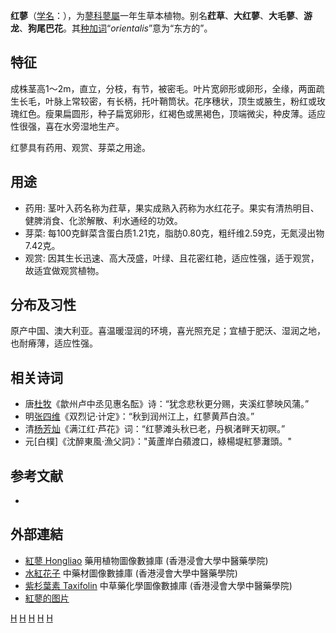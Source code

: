 {{Speciesbox 
| image = Polygonum_orientale1.jpg
| image_caption = '''紅蓼''' ''Polygonum orientale''
| genus = Persicaria
| species = orientalis
| authority = (L.) Spach, 1841<ref name=POWO_60455314-2/>
| synonyms =
  {{Species list
  |Amblygonum orientale|(L.) Nakai
  |Goniaticum solitarium|Stokes
  |Heptarina orientalis|(L.) Raf.
  |Lagunea cochinchinensis|Lour.
  |Lagunea orientalis|(L.) Nakai
  |Persicaria cochinchinensis|(Lour.) Kitag.
  |Polygonum amoenum|Blume
  |Polygonum cochinchinense|(Lour.) Meisn.
  |Polygonum orientale|L.
  |Polygonum pilosum|Roxb. ex Wall.
  |Polygonum spaethii|Dammer
  |Polygonum torquatum|Bruyn
  |Reynoutria spaethii|(Dammer) Moldenke
  }}
|synonyms_ref = <ref name=POWO_60455314-2/>
}}
'''红蓼'''（[[学名|学名]]：{{lang|la|'''''Persicaria orientalis'''''}}），为[[蓼科|蓼科]][[蓼屬|蓼屬]]一年生草本植物。别名'''荭草'''、'''大红蓼'''、'''大毛蓼'''、'''游龙'''、'''狗尾巴花'''。其[[种加词|种加词]]“''orientalis''”意为“东方的”。

== 特征 ==
成株茎高1～2m，直立，分枝，有节，被密毛。叶片宽卵形或卵形，全缘，两面疏生长毛，叶脉上常较密，有长柄，托叶鞘筒状。花序穗状，顶生或腋生，粉红或玫瑰红色。瘦果扁圆形，种子扁宽卵形，红褐色或黑褐色，顶端微尖，种皮薄。适应性很强，喜在水旁湿地生产。

红蓼具有药用、观赏、芽菜之用途。

== 用途 ==
*药用: 茎叶入药名称为荭草，果实成熟入药称为水红花子。果实有清热明目、健脾消食、化淤解散、利水通经的功效。
*芽菜: 每100克鲜菜含蛋白质1.21克，脂肪0.80克，粗纤维2.59克，无氮浸出物7.42克。
*观赏: 因其生长迅速、高大茂盛，叶绿、且花密红艳，适应性强，适于观赏，故适宜做观赏植物。

== 分布及习性 ==
原产中国、澳大利亚。喜温暖湿润的环境，喜光照充足；宜植于肥沃、湿润之地，也耐瘠薄，适应性强。

== 相关诗词 ==
*唐[[杜牧|杜牧]]《歙州卢中丞见惠名酝》诗：“犹念悲秋更分赐，夹溪红蓼映风蒲。”
*明[[张四维|张四维]]《双烈记·计定》：“秋到润州江上，红蓼黄芦白浪。”
*清[[杨芳灿|杨芳灿]]《满江红·芦花》词：“红蓼滩头秋已老，丹枫渚畔天初暝。”
*元[白樸]《沈醉東風·漁父詞》："黃蘆岸白蘋渡口，綠楊堤紅蓼灘頭。"

==参考文献==
{{Reflist|refs=
<ref name=POWO_60455314-2>{{citation |title=''Persicaria orientalis'' (L.) Spach |work=[[Plants_of_the_World_Online|Plants of the World Online]] |publisher=[[Royal_Botanic_Gardens,_Kew|Royal Botanic Gardens, Kew]] |url=http://www.plantsoftheworldonline.org/taxon/urn:lsid:ipni.org:names:60455314-2 |access-date=2019-05-04 |archive-date=2020-09-27 |archive-url=https://web.archive.org/web/20200927195602/http://www.plantsoftheworldonline.org/taxon/urn:lsid:ipni.org:names:60455314-2 |dead-url=no }}</ref>}}

* {{CPNI| zh=红蓼 | id=058-22000 | binomial=Polygonum orientale | authority=L. | var= | accessdate=2013-01-17}}
==外部連結==
* [http://libproject.hkbu.edu.hk/was40/detail?lang=ch&channelid=1288&searchword=herb_id=D00009 紅蓼 Hongliao] {{Wayback|url=http://libproject.hkbu.edu.hk/was40/detail?lang=ch&channelid=1288&searchword=herb_id=D00009 |date=20190718220936 }} 藥用植物圖像數據庫 (香港浸會大學中醫藥學院) {{zh}}{{en}}
*[https://sys01.lib.hkbu.edu.hk/cmed/mmid/detail.php?pid=B00205 水紅花子] 中藥材圖像數據庫  (香港浸會大學中醫藥學院) {{zh}}{{en}} 
* [http://libproject.hkbu.edu.hk/was40/detail?channelid=22253&lang=cht&searchword=code=P00594 紫杉葉素 Taxifolin] {{Wayback|url=http://libproject.hkbu.edu.hk/was40/detail?channelid=22253&lang=cht&searchword=code=P00594 |date=20150716152101 }} 中草藥化學圖像數據庫 (香港浸會大學中醫藥學院) {{zh}}{{en}}
* [http://5b0988e595225.cdn.sohucs.com/images/20181108/3507886a9ff34e7680cfedeac7c601ad.jpeg 紅蓼的图片]

{{Taxonbar|from=Q164344}}

[[Category:蓼属|H]]
[[Category:中国植物|H]]
[[Category:卡尔·林奈命名的生物分类|H]]
[[Category:藥用植物|H]]
[[Category:1841年描述的植物|H]]
